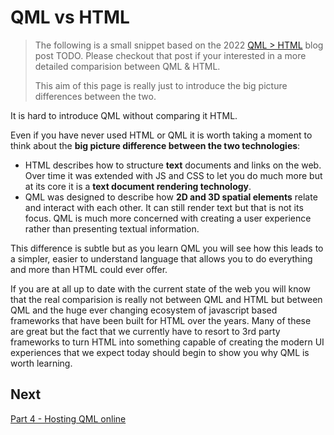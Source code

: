 # QML vs HTML

> The following is a small snippet based on the 2022 [QML > HTML]() blog post TODO. Please checkout that post if your interested in a more detailed comparision between QML & HTML. 
> 
> This aim of this page is really just to introduce the big picture differences between the two.

It is hard to introduce QML without comparing it HTML. 

Even if you have never used HTML or QML it is worth taking a moment to think about the **big picture difference between the two technologies**:
- HTML describes how to structure **text** documents and links on the web. Over time it was extended with JS and CSS to let you do much more but at its core it is a **text document rendering technology**.
- QML was designed to describe how **2D and 3D spatial elements** relate and interact with each other. It can still render text but that is not its focus. QML is much more concerned with creating a user experience rather than presenting textual information.

This difference is subtle  but as you learn QML you will see how this leads to a simpler, easier to understand language that allows you to do everything and more than HTML could ever offer. 

If you are at all up to date with the current state of the web you will know that the real comparision is really not between QML and HTML but between QML and the huge ever changing ecosystem of javascript based frameworks that have been built for HTML over the years. Many of these are great but the fact that we currently have to resort to 3rd party frameworks to turn HTML into something capable of creating the modern UI experiences that we expect today should begin to show you why QML is worth learning.

## Next
[Part 4 - Hosting QML online](/hosting-qml-online)
